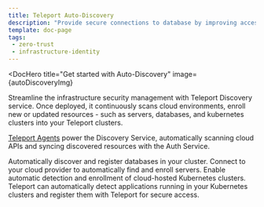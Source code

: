 ```yaml
---
title: Teleport Auto-Discovery
description: "Provide secure connections to database by improving access control and visibility"
template: doc-page
tags:
 - zero-trust
 - infrastructure-identity
---
```




<DocHero
  title="Get started with Auto-Discovery"
  image={autoDiscoveryImg}
>
Streamline the infrastructure security management with Teleport Discovery service. Once deployed, it continuously scans cloud environments, enroll new or updated resources - such as servers, databases, and kubernetes clusters into your Teleport clusters.

[Teleport Agents](../../reference/architecture/agents.mdx) power the Discovery Service, automatically scanning cloud APIs and syncing discovered resources with the Auth Service.
</DocHero>

<EnrollmentMethods>
<Method
title="Database Discovery"
icon={databaseAccessImg}
href="./application-access/"
tagLists={
  [
    {
      tags: 
        [
          {
            name: "AWS",
            href: "./databases/aws/",
            icon: "aws",
          },
          {
            name: "Azure",
            href: "../database-access/enroll-azure-databases/",
            icon: "azure",
          },
        ] 
    },
  ]
}
>
  Automatically discover and register databases in your cluster.
</Method>
<Method
title="Server Discovery"
icon={linuxServersSvg}
href="./database-access/"
tagLists={
  [
    {
      tags: 
        [
          {
            name: "Amazon EC2",
            href: "./servers/ec2-discovery/",
            icon: "ec2",
          },
          {
            name: "Google Compute Engine",
            href: "./servers/gcp-discovery/",
            icon: "gSuite",
          },
         {
            name: "Azure Virtual Machines",
            href: "./servers/azure-discovery/",
            icon: "entraId",
          },
        ] 
    },
  ]
}
>
  Connect to your cloud provider to automatically find and enroll servers.
</Method>
<Method
title="Kubernetes Clusters Discovery"
icon={kubernetesClustersSvg}
href="./kubernetes-access/"
tagLists={
  [
    {
      tags: 
        [
          {
            name: "AWS",
            href: "./kubernetes/aws/",
            icon: "aws",
          },
          {
            name: "Azure",
            href: "./kubernetes/azure/",
            icon: "azure",
          },
          {
            name: "Google Cloud",
            href: "./kubernetes/google-cloud/",
            icon: "gCloud",
          },
        ]
    },
  ]
}
>
  Enable automatic detection and enrollment of cloud-hosted Kubernetes clusters.
</Method>
<Method
title="Enroll Kubernetes Services as Teleport Applications"
icon={kubernetesSvg}
href="./kubernetes-applications/"
>
  Teleport can automatically detect applications running in your Kubernetes clusters and register them with Teleport for secure access.
</Method>
</EnrollmentMethods>